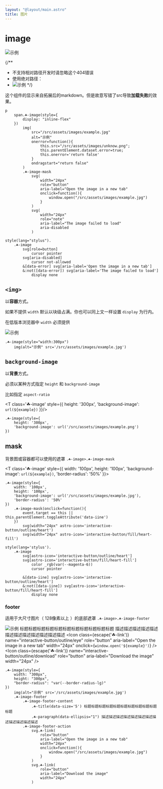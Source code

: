 ```yaml
---
layout: "@layout/main.astro"
title: 图片
---
```




# image

![示例](./../../../assets/images/example.jpg)

{/**
  * 不支持相对路径开发时请忽略这个404错误
  * 使用绝对路径：
  * ![示例](/src/assets/images/example.jpg)
  */}

这个组件的显示来自拓展后的markdown。但是故意写错了src导致**加载失败**的效果。

```pug
p
    span.☘-image(style={
        display: "inline-flex"
    })
        img(
            src="/src/assets/images/example.jpg" 
            alt="示例"
            onerror=function(){
                this.src="/src/assets/images/unknow.png";
                this.parentElement.dataset.error=true;
                this.onerror='return false'
            }
            ondragstart="return false"
        )
        .☘-image-mask
            svg(
                width="24px"
                role="button"
                aria-label="Open the image in a new tab"
                onclick=function(){
                    window.open("/src/assets/images/example.jpg")
                }
            )
            svg(
                width="24px"
                role="note"
                aria-label="The image failed to load"
                aria-disabled
            )

style(lang="stylus").
    .☘-image
        svg[role=button]
            cursor pointer
        svg[aria-disabled]
            cursor not-allowed
        &[data-error] svg[aria-label='Open the image in a new tab']
        &:not([data-error]) svg[aria-label='The image failed to load']
            display none
```

## `<img>`

以**容器**方式。

如果不提供 `width` 默认以块级占满。你也可以同上文一样设置 `display` 为行内。

在低版本浏览器中 `width` 必须提供

<T class='☘-image' style="width:300px">
    <img alt="示例" src={example} />
</T>

```pug
.☘-image(style="width:300px")
    img(alt="示例" src='/src/assets/images/example.jpg')
```

## `background-image`

以**背景**方式。

必须以某种方式指定 `height` 和 `background-image`

比如指定 `aspect-ratio`

<T class='☘-image' style={{
    height: '300px',
    'background-image': `url(${example})`
}}/>

```pug
.☘-image(style={
    height: '300px',
    'background-image': url('/src/assets/images/example.png')
})
```

## mask

背景图或容器都可以使用的遮罩 `.☘-image>.☘-image-mask`

<T class='☘-image' style={{
    width: '100px',
    height: '100px',
    'background-image': `url(${example})`,
    'border-radius': '50%'
}}>
    <T
        class='☘-image-mask'
        role="button"
        aria-label="like"
        onclick="
            event.target == this || this.parentElement.toggleAttribute('data-iine')
        "
    >
        <Icon name="interactive-button/outline/heart" width="24px"/>
        <Icon name="interactive-button/fill/heart-fill" width="24px"/>
    </T>
</T>


```pug
.☘-image(style={
    width: '100px',
    height: '100px',
    'background-image': url('/src/assets/images/example.jpg'),
    'border-radius': '50%'
})
    .☘-image-mask(onclick=function(){
        event.target == this || this.parentElement.toggleAttribute('data-iine')
    })
        svg(width="24px" astro-icon='interactive-button/outline/heart')
        svg(width="24px" astro-icon='interactive-button/fill/heart-fill')

style(lang='stylus').
    .☘-image
        svg[astro-icon='interactive-button/outline/heart']
        svg[astro-icon='interactive-button/fill/heart-fill']
            color _rgb(var(--magenta-6))
            cursor pointer
        
        &[data-iine] svg[astro-icon='interactive-button/outline/heart']
        &:not([data-iine]) svg[astro-icon='interactive-button/fill/heart-fill']
            display none
```

### footer

适用于大尺寸图片（ 128像素以上 ）的底部遮罩 `.☘-image>.☘-image-footer`

<T class='☘-image' style="
    width:300px;height:300px;border-radius:var(--border-radius-lg)
">
    <img alt="示例" src={example} />
    <T class='☘-image-footer'>
        <T class="☘-image-footer-content">
            <T
                class="☘-title"
                data-size='5'
            > 标题标题标题标题标题标题标题标题标题标题标题 </T>
            <T
                class="☘-paragraph"
                data-ellipsis="1"
            > 描述描述描述描述描述描述描述描述描述描述描述描述 </T>
        </T>
        <T class="☘-image-footer-action">
            <Icon
                class={escape('☘-link')}
                name="interactive-button/outline/eye"
                role="button"
                aria-label="Open the image in a new tab"
                width="24px"
                onclick={`
                    window.open('${example}')
                `}
            />
            <Icon
                class={escape('☘-link')}
                name="interactive-button/outline/download"
                role="button"
                aria-label="Download the image"
                width="24px"
            />
        </T>
    </T>
</T>

```pug
.☘-image(style={
    width: "300px",
    height: "300px",
    "border-radius": "var(--border-radius-lg)"
})
    img(alt="示例" src='/src/assets/images/example.jpg')
    .☘-image-footer
        .☘-image-footer-content
            .☘-title(data-size='5') 标题标题标题标题标题标题标题标题标题标题标题
            .☘-paragraph(data-ellipsis="1") 描述描述描述描述描述描述描述描述描述描述描述描述
        .☘-image-footer-action
            svg.☘-link(
                role="button"
                aria-label="Open the image in a new tab"
                width="24px"
                onclick=function(){
                    window.open("/src/assets/images/example.jpg")
                }
            )
            svg.☘-link(
                role="button"
                aria-label="Download the image"
                width="24px"
            )
```
